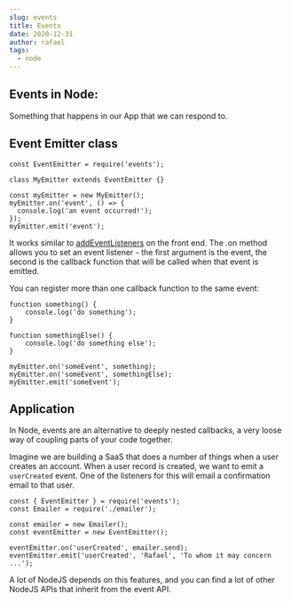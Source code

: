 ```yaml
---
slug: events
title: Events
date: 2020-12-31
author: rafael
tags:
  - node
---
```


## Events in Node:

Something that happens in our App that we can respond to.

## Event Emitter class

```
const EventEmitter = require('events');

class MyEmitter extends EventEmitter {}

const myEmitter = new MyEmitter();
myEmitter.on('event', () => {
  console.log('an event occurred!');
});
myEmitter.emit('event');
```

It works similar to [addEventListeners](https://developer.mozilla.org/en-US/docs/Web/API/EventTarget/addEventListener) on the front end.
The .on method allows you to set an event listener - the first argument is the event, the second is the callback function that will be called when that event is emitted.

You can register more than one callback function to the same event:

```
function something() {
	console.log('do something');
}

function somethingElse() {
    console.log('do something else');
}

myEmitter.on('someEvent', something);
myEmitter.on('someEvent', somethingElse);
myEmitter.emit('someEvent');

```

## Application

In Node, events are an alternative to deeply nested callbacks, a very loose way of coupling parts of your code together.

Imagine we are building a SaaS that does a number of things when a user creates an account. When a user record
is created, we want to emit a `userCreated` event. One of the listeners for this will email a confirmation
email to that user.

```
const { EventEmitter } = require('events');
const Emailer = require('./emailer');

const emailer = new Emailer();
const eventEmitter = new EventEmitter();

eventEmitter.on('userCreated', emailer.send);
eventEmitter.emit('userCreated', 'Rafael', 'To whom it may concern ...');
```

A lot of NodeJS depends on this features, and you can find a lot of other NodeJS APIs that inherit from the event API.
